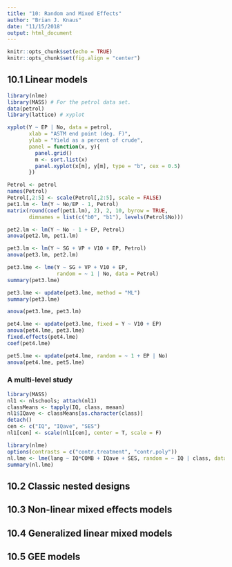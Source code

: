 ```yaml
---
title: "10: Random and Mixed Effects"
author: "Brian J. Knaus"
date: "11/15/2018"
output: html_document
---
```


```r
knitr::opts_chunk$set(echo = TRUE)
knitr::opts_chunk$set(fig.align = "center")
```

## 10.1 Linear models


```r
library(nlme)
library(MASS) # For the petrol data set.
data(petrol)
library(lattice) # xyplot
```


```r
xyplot(Y ~ EP | No, data = petrol,
       xlab = "ASTM end point (deg. F)",
       ylab = "Yield as a percent of crude",
       panel = function(x, y){
         panel.grid()
         m <- sort.list(x)
         panel.xyplot(x[m], y[m], type = "b", cex = 0.5)
       })
```


```r
Petrol <- petrol
names(Petrol)
Petrol[,2:5] <- scale(Petrol[,2:5], scale = FALSE)
pet1.lm <- lm(Y ~ No/EP - 1, Petrol)
matrix(round(coef(pet1.lm), 2), 2, 10, byrow = TRUE,
       dimnames = list(c("b0", "b1"), levels(Petrol$No)))
```


```r
pet2.lm <- lm(Y ~ No - 1 + EP, Petrol)
anova(pet2.lm, pet1.lm)
```


```r
pet3.lm <- lm(Y ~ SG + VP + V10 + EP, Petrol)
anova(pet3.lm, pet2.lm)
```


```r
pet3.lme <- lme(Y ~ SG + VP + V10 + EP,
                random = ~ 1 | No, data = Petrol)
summary(pet3.lme)
```


```r
pet3.lme <- update(pet3.lme, method = "ML")
summary(pet3.lme)
```


```r
anova(pet3.lme, pet3.lm)
```


```r
pet4.lme <- update(pet3.lme, fixed = Y ~ V10 + EP)
anova(pet4.lme, pet3.lme)
fixed.effects(pet4.lme)
coef(pet4.lme)
```


```r
pet5.lme <- update(pet4.lme, random = ~ 1 + EP | No)
anova(pet4.lme, pet5.lme)
```


### A multi-level study


```r
library(MASS)
nl1 <- nlschools; attach(nl1)
classMeans <- tapply(IQ, class, meaan)
nl1$IQave <- classMeans[as.character(class)]
detach()
cen <- c("IQ", "IQave", "SES")
nl1[cen] <- scale(nl1[cen], center = T, scale = F)
```


```r
library(nlme)
options(contrasts = c("contr.treatment", "contr.poly"))
nl.lme <- lme(lang ~ IQ*COMB + IQave + SES, random = ~ IQ | class, data = nl1)
summary(nl.lme)
```

## 10.2 Classic nested designs



## 10.3 Non-linear mixed effects models


## 10.4 Generalized linear mixed models


## 10.5 GEE models





